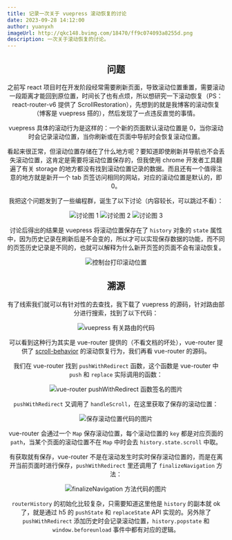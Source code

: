 ```yaml
---
title: 记录一次关于 vuepress 滚动恢复的讨论
date: 2023-09-28 14:12:00
author: yuanyxh
imageUrl: http://qkc148.bvimg.com/18470/ff9c074093a8255d.png
description: 一次关于滚动恢复的讨论。
---
```


<Header frontmatter={frontmatter} />

<Toc toc={toc} />

## 问题

之前写 react 项目时在开发阶段经常需要刷新页面，导致滚动位置重置，需要滚动一段距离才能回到原位置，时间长了也有点烦，所以想研究一下滚动恢复（PS：react-router-v6 提供了 ScrollRestoration），先想到的就是我博客的滚动恢复（博客是 vuepress 搭的），然后发现了一点违反直觉的事情。

vuepress 具体的滚动行为是这样的：一个新的页面默认滚动位置是 0，当你滚动时会记录滚动位置，当你刷新或在页面中导航时会恢复滚动位置。

看起来很正常，但滚动位置存储在了什么地方呢？要知道即使刷新并导航也不会丢失滚动位置，这肯定是需要将滚动位置保存的，但我使用 chrome 开发者工具翻遍了有关 storage 的地方都没有找到滚动位置记录的数据。而且还有一个值得注意的地方就是新开一个 tab 页签访问相同的网站，对应的滚动位置是默认的，即 0。

我把这个问题发到了一些编程群，诞生了以下讨论（内容较长，可以跳过不看）：

<Image url='http://qkc148.bvimg.com/18470/21c7c4f6b8407973.jpg' width={712} height={14356} alt='讨论图 1' />

<Image url='http://qkc148.bvimg.com/18470/53e20556118ae5c0.jpg' width={1024} height={10006} alt='讨论图 2' />

<Image url='http://qkc148.bvimg.com/18470/359c388d57519b81.png' width={1080} height={5846} alt='讨论图 3' />

讨论后得出的结果是 vuepress 将滚动位置保存在了 `history` 对象的 `state` 属性中，因为历史记录在刷新后是不会变的，所以才可以实现保存数据的功能，而不同的页签历史记录是不同的，也就可以解释为什么新开页签的页面不会有滚动恢复。

<Image url='http://qkc148.bvimg.com/18470/c7cc7b4132ab682e.png' width={1366} height={386} alt='控制台打印滚动位置' />

## 溯源

有了线索我们就可以有针对性的去查找，我下载了 vuepress 的源码，针对路由部分进行搜索，找到了以下代码：

<Image url='http://qkc148.bvimg.com/18470/86be23928e48ad40.png' width={492} height={415} alt='vuepress 有关路由的代码' />

可以看到这种行为其实是 vue-router 提供的（不看文档的坏处），vue-router 提供了 [scroll-behavior] 的滚动恢复行为，我们再看 vue-router 的源码。

我们在 vue-router 找到 `pushWithRedirect` 函数，这个函数是 vue-router 中 `push` 和 `replace` 实际调用的函数：

<Image url='http://qkc148.bvimg.com/18470/07210775f147e664.png' width={479} height={99} alt='vue-router pushWithRedirect 函数签名的图片' />

`pushWithRedirect` 又调用了 `handleScroll`，在这里获取了保存的滚动位置：

<Image url='http://qkc148.bvimg.com/18470/7174051e9000aa10.png' width={630} height={435} alt='保存滚动位置代码的图片' />

vue-router 会通过一个 `Map` 保存滚动位置，每个滚动位置的 `key` 都是对应页面的 `path`，当某个页面的滚动位置不在 `Map` 中时会去 `history.state.scroll` 中取。

有获取就有保存，vue-router 不是在滚动发生时实时保存滚动位置的，而是在离开当前页面时进行保存，`pushWithRedirect` 里还调用了 `finalizeNavigation` 方法：

<Image url='http://qkc148.bvimg.com/18470/346d1245a59cf92f.png' width={776} height={586} alt='finalizeNavigation 方法代码的图片' />

`routerHistory` 的初始化比较复杂，只需要知道这里他是 `history` 的副本就 ok 了，就是通过 h5 的 `pushState` 和 `replaceState` API 实现的。另外除了 `pushWithRedirect` 添加历史时会记录滚动位置，`history.popstate` 和 `window.beforeunload` 事件中都有对应的逻辑。

[scroll-behavior]: https://router.vuejs.org/zh/guide/advanced/scroll-behavior.html
